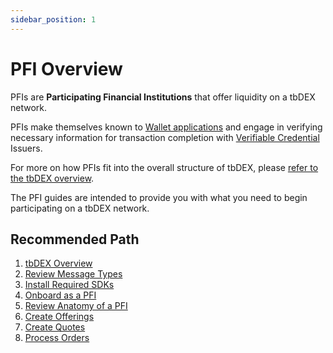 ```yaml
---
sidebar_position: 1
---
```


# PFI Overview

PFIs are **Participating Financial Institutions** that offer liquidity on a tbDEX network. 

PFIs make themselves known to [Wallet applications](/docs/tbdex/wallet/overview) and engage in verifying  necessary information for transaction completion with [Verifiable Credential](/docs/web5/verifiable-credentials/what-are-vcs) Issuers. 

For more on how PFIs fit into the overall structure of tbDEX, please [refer to the tbDEX overview](/docs/tbdex/#example-scenario).

The PFI guides are intended to provide you with what you need to begin participating on a tbDEX network.

## Recommended Path

1. [tbDEX Overview](/docs/tbdex/)
2. [Review Message Types](/docs/tbdex/message-types)
3. [Install Required SDKs](/docs/tbdex/pfi/required-sdks)
4. [Onboard as a PFI](/docs/tbdex/pfi/onboarding)
5. [Review Anatomy of a PFI](/docs/tbdex/pfi/anatomy-of-a-pfi)
6. [Create Offerings](/docs/tbdex/pfi/creating-offerings)
7. [Create Quotes](/docs/tbdex/pfi/creating-quotes)
8. [Process Orders](/docs/tbdex/pfi/processing-orders)
